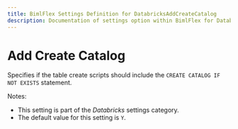 ```yaml
---
title: BimlFlex Settings Definition for DatabricksAddCreateCatalog
description: Documentation of settings option within BimlFlex for DatabricksAddCreateCatalog
---
```

<head>
  <meta name="varigenceProduct" content="BimlFlex"></meta>
  <meta name="varigenceArticleType" content="Reference"></meta>
</head>

# Add Create Catalog

Specifies if the table create scripts should include the `CREATE CATALOG IF NOT EXISTS` statement.

Notes:

* This setting is part of the *Databricks* settings category.
* The default value for this setting is `Y`.
